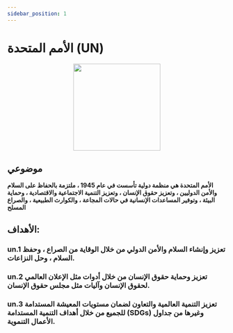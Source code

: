 ```yaml
---
sidebar_position: 1
---
```

# الأمم المتحدة (UN)

<p align="center"><img src="	https://www.un.org/sites/un2.un.org/files/un-emblem.svg" width="200" height="200"/></p>

## **موضوعي**

**الأمم المتحدة هي منظمة دولية تأسست في عام 1945 ، ملتزمة بالحفاظ على السلام والأمن الدوليين ، وتعزيز حقوق الإنسان ، وتعزيز التنمية الاجتماعية والاقتصادية ، وحماية البيئة ، وتوفير المساعدات الإنسانية في حالات المجاعة ، والكوارث الطبيعية ، والصراع المسلح**

 ## الأهداف: 
    
 ### un.1 تعزيز وإنشاء السلام والأمن الدولي من خلال الوقاية من الصراع ، وحفظ السلام ، وحل النزاعات. 

 ### un.2 تعزيز وحماية حقوق الإنسان من خلال أدوات مثل الإعلان العالمي لحقوق الإنسان وآليات مثل مجلس حقوق الإنسان. 

 ### un.3 تعزيز التنمية العالمية والتعاون لضمان مستويات المعيشة المستدامة للجميع من خلال أهداف التنمية المستدامة (SDGs) وغيرها من جداول الأعمال التنموية.